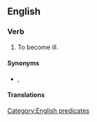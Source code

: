 ==English==

===Verb===
{{head|en|verb}}

# {{lb|en|idiomatic}} To become ill.

====Synonyms====
* {{sense|to become ill}} {{l|en|take ill}}, {{l|en|take sick}}

====Translations====
{{trans-see|to become ill|take sick}}

[[Category:English predicates]]